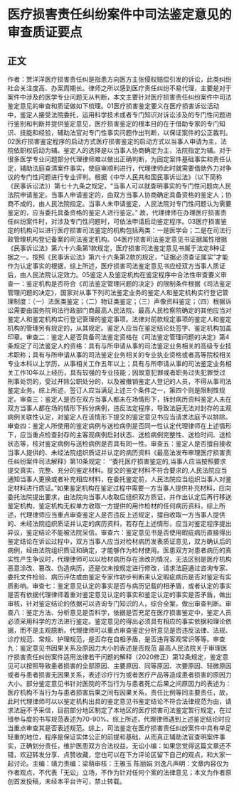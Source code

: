# 医疗损害责任纠纷案件中司法鉴定意见的审查质证要点
## 正文
作者：贾洋洋医疗损害责任纠是指患方向医方主张侵权赔偿引发的诉讼，此类纠纷社会关注度高、办案周期长。律师之所以感到医疗责任纠纷不易代理，主要是对于案件中涉及的医学专业问题无从判断，本文主要针对医疗损害责任纠纷案件中司法鉴定意见的审查和质证做如下梳理。01医疗损害鉴定要义在医疗损害诉讼活动中，鉴定人接受法院委托，运用科学技术或者专门知识对诉讼涉及的专门性问题进行鉴别和判断并提供鉴定意见，医疗损害鉴定的根本目的在于借助专家的专门知识、技能和经验，辅助法官对专门性事实问题作出判断，以保证案件的公正裁判。 02医疗损害鉴定程序的启动方式医疗损害鉴定的启动方式以当事人申请为主，法院依职权启动为辅。鉴定人的选择是以当事人协商确定为主，法院指定为辅。对于很多医学专业问题部分代理律师难以做出正确判断，为固定案件基础事实和责任认定，辅助法庭查清案件事实，使庭审顺利进行，代理律师此时就需要借助外力对争议的专门性问题进行专业评判。根据《中华人民共和国民事诉讼法》（以下简称《民事诉讼法》）第七十九条之规定，“当事人可以就查明事实的专门性问题向人民法院申请鉴定。当事人申请鉴定的，由双方当事人协商确定具备资格的鉴定人；协商不成的，由人民法院指定。当事人未申请鉴定，人民法院对专门性问题认为需要鉴定的，应当委托具备资格的鉴定人进行鉴定。” 故，代理律师在办理医疗损害责任纠纷案件时，对涉及专门性问题时，可依法申请启动鉴定程序。03医疗损害鉴定的机构可以进行医疗损害司法鉴定的机构包括两类：一是医学会；二是在司法行政管理机构登记备案的司法鉴定机构。04医疗损害司法鉴定意见书证据属性根据《民事诉讼法》第六十六条第1款规定，医疗损害司法鉴定意见书属于法定8种证据之一。按照《民事诉讼法》第六十六条第2款的规定，“证据必须查证属实”才能作为认定事实的根据，综上所述，医疗损害司法鉴定意见书应经双方当事人质证后，由人民法院认定效力。05鉴定人及鉴定机构在鉴定程序中合法性审查要义审查一：鉴定机构是否符合《司法鉴定管理问题的决定》的限制条件根据《司法鉴定管理问题的决定》，国家对从事下列司法鉴定业务的鉴定人和鉴定机构实行登记管理制度：（一）法医类鉴定；（二）物证类鉴定；（三）声像资料鉴定；（四）根据诉讼需要由国务院司法行政部门商最高人民法院、最高人民检察院确定的其他应当对鉴定人和鉴定机构实行登记管理的鉴定事项。法律对前款规定事项的鉴定人和鉴定机构的管理另有规定的，从其规定。鉴定人应当在鉴定结论处签字、鉴定机构加盖印章。审查二：鉴定人是否具备司法鉴定资格在《司法鉴定管理问题的决定》第4条规定了司法鉴定人的资格：具有与所申请从事的司法鉴定业务相关的高级专业技术职称；具有与所申请从事的司法鉴定业务相关的专业执业资格或者高等院校相关专业本科以上学历，从事相关工作五年以上；具有与所申请从事的司法鉴定业务相关工作10年以上经历，具有较强的专业技能；因故意犯罪或者职务过失犯罪受过刑事处罚的，受过开除公职处分的，以及被撤销鉴定人登记的人员，不得从事司法鉴定业务。综上所述，签订人应当满足上述三个条件之一，第四个则是限制性规定。审查三：鉴定人是否在双方当事人都未在场情形下，拆封病历资料鉴定人未在双方当事人都在场的情形下拆分病例，违反法定程序，导致法庭无法对封存的主观病例关联性认定，对鉴定人在该情形下提交的鉴定意见书应当请求法庭予以排除。审查四：鉴定人所使用的鉴定病例与送检病例是否同一性认定代理律师在上述情形下，应当重点检查封存的主客观病例启封状态、送检病例完整性、送检时间、送检状态等，核对鉴定病例与送检病例是否具有同一性。审查五：鉴定人是否擅自接收当事人提供的、未经法院组织质证并认定的病历资料《最高法发布审理医疗损害责任纠纷案件司法解释》第10条规定： ‘‘委托医疗损害鉴定的,当事人应当按照要求提交真实、完整、充分的鉴定材料。提交的鉴定材料不符合要求的,人民法院应当通知当事人更换或者补充相应材料，在委托鉴定前，人民法院应当组织当事人对鉴定材料进行质证。”如果鉴定机构在鉴定过程中需要一方当事人提供补充材料，应向委托法院提出要求，由法院向当事人收取后组织双方质证，并作出认定后再行移送鉴定机构，鉴定机构无权单方收取一方提供的用作检材的任何病历资料，综上所述，代理律师应当重点审查鉴定人是否违反上述规定，擅自收取一方当事人提供的、未经法院组织质证并认定的病历资料，若存在上述情形，应当对鉴定程序提出异议，鉴定结论不能被法院采信。审查六：鉴定意见书是否使用暇疵病历直接得出鉴定结论在诉讼过程中，双方当事人应当对检材病历发表质证意见，双方确认后的病例，经由法院组织质证和确定，才能够作为检材使用。医患双方对患者病历的真实性产生争议时，代理律师可以以检材病历存在涂改的情况，无法区别是医疗机构恶意涂改、篡改、伪造病历，还是仅未按规定进行修改，请求法庭通过咨询专家、委托文件检验、病历评估或由鉴定专家作初步判断来认定暇疵病历是否对鉴定有实质影响。审查七：鉴定意见认定的事实是否与病历记载的相矛盾，或者认定的事实是否有依据代理律师着重对鉴定意见认定的事实和鉴定认定的事实是否矛盾，做出审核，针对鉴定结论的依据可以咨询专门知识的人，综合全案，做出审查判断。审查八：鉴定方法、分析意见是否科学，依据是否充足在医疗损害鉴定中，鉴定人员必须采用科学的方法进行鉴定。鉴定意见的得出必须具有相应的事实依据和理论依据，而不是主观臆断。代理律师可以重点审查鉴定分析意见是否违反法律、法规、诊疗规范、常规、护理规范，是否存在自相矛盾，是否违背客观常识等等。审查九：鉴定意见书因果关系及原因力大小的表述是否规范 最高人民法院关于审理医疗损害责任纠纷案件适用法律若干问题的解释（2020修正）第12条规定，鉴定意见可以按照导致患者损害的全部原因、主要原因、同等原因、次要原因、轻微原因或者与患者损害无因果关系，表述诊疗行为或者医疗产品等造成患者损害的原因力大小。部分鉴定意见书针对医院的不当行为与患者死亡后果之间原因力的表述为：医疗机构不当行为与患者损害后果之间有因果关系，责任比例等同主要责任，故，此时代理律师可以以鉴定机构出具的鉴定意见书鉴定结论不符合法律规范为由，请求法庭不予采信，目前部分地区制定了本地区的医疗损害司法鉴定暂行规定，在过错参与度的书写规范表述为70-90%。综上所述，代理律师遇到上述鉴定结论时应当重点审查其是否表述规范。综上，司法鉴定在医疗损害责任纠纷案件中具有举足轻重的地位，程序是保证实体公正的前提和基础，从而真正辅助法官查明案件事实，正确划分责任，维护医患双方合法权益。无讼小编：如果您觉得这篇文章还不错，欢迎转发分享、点赞收藏，您也可以在下方评论区留下自己的观点，和大家一起讨论。主编：靖力责编：梁萌审核：王雅玉 陈丽娟 刘逸凡声明：文章内容仅为作者观点，不代表「无讼」立场，不作为针对任何个案的法律意见；本文为作者原创首发投稿，未经本平台许可，禁止转载。